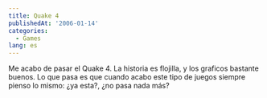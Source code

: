 ```yaml
---
title: Quake 4
publishedAt: '2006-01-14'
categories:
  - Games
lang: es
---
```


Me acabo de pasar el Quake 4. La historia es flojilla, y los graficos bastante buenos. Lo que pasa es que cuando acabo este tipo de juegos siempre pienso lo mismo: ¿ya esta?, ¿no pasa nada más?

